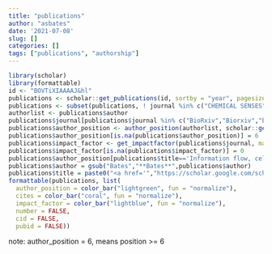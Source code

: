 ```yaml
---
title: "publications"
author: "asbates"
date: '2021-07-08'
slug: []
categories: []
tags: ["publications", "authorship"]
---
```


```r
library(scholar)
library(formattable)
id <- "BOVTiXIAAAAJ&hl"
publications <- scholar::get_publications(id, sortby = "year", pagesize = 100, flush = TRUE)
publications <- subset(publications, ! journal %in% c("CHEMICAL SENSES","University of Cambridge",""))
authorlist <- publications$author
publications$journal[publications$journal %in% c("BioRxiv","Biorxiv","biorxiv")] <- "bioRxiv"
publications$author_position <- author_position(authorlist, scholar::get_profile(id)$name)$Position
publications$author_position[is.na(publications$author_position)] = 6
publications$impact_factor <- get_impactfactor(publications$journal, max.distance = 0.05)$ImpactFactor
publications$impact_factor[is.na(publications$impact_factor)] = 0
publications$author_position[publications$title=='Information flow, cell types and stereotypy in a full olfactory connectome'] = 1
publications$author = gsub("Bates","**Bates**",publications$author)
publications$title = paste0("<a href='","https://scholar.google.com/scholar?oi=bibs&hl=en&cites=",gsub(",.*","",publications$cid), "'>",publications$title,"</a>")
formattable(publications, list(
  author_position = color_bar("lightgreen", fun = "normalize"),
  cites = color_bar("coral", fun = "normalize"),
  impact_factor = color_bar("lightblue", fun = "normalize"),
  number = FALSE,
  cid = FALSE,
  pubid = FALSE))
```

note: author_position = 6, means position >= 6
